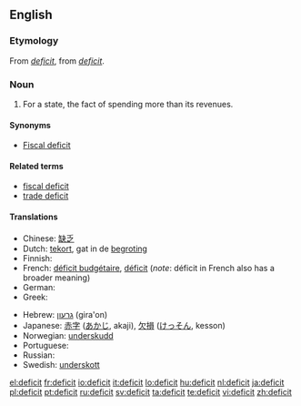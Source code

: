 {{see|déficit}}
==English==

===Etymology===
From {{F.}} ''[[déficit|deficit]]'', from {{L.}} ''[[#Latin|deficit]]''.

===Noun===
{{wikipedia}}
{{en-noun}}

# For a state, the fact of spending more than its revenues.

====Synonyms====
* [[Fiscal deficit]]

====Related terms====
* [[fiscal deficit]]
* [[trade deficit]]

====Translations====
{{trans-top|for a state, the fact of spending more than its revenues}}
* Chinese: [[缺乏]]
* Dutch: [[tekort]], gat {{n}} in de [[begroting]] {{f}}
* Finnish: {{t-|fi|vaje}}
* French: [[déficit budgétaire]], [[déficit]] (''note'': déficit in French also has a broader meaning)
* German: {{t+|de|Defizit|n}}
* Greek: {{t+|el|έλλειμμα|n|sc=Grek}}
{{trans-mid}}
* Hebrew: [[גרעון]] (gira'on) {{m}}
* Japanese: [[赤字]] ([[あかじ]], akaji), [[欠損]] ([[けっそん]], kesson)
* Norwegian: [[underskudd]]
* Portuguese: {{t+|pt|déficit}}
* Russian: {{t+|ru|дефицит|m|tr=d'eficít|sc=Cyrl}}
* Swedish: [[underskott]]
{{trans-bottom}}

[[el:deficit]]
[[fr:deficit]]
[[io:deficit]]
[[it:deficit]]
[[lo:deficit]]
[[hu:deficit]]
[[nl:deficit]]
[[ja:deficit]]
[[pl:deficit]]
[[pt:deficit]]
[[ru:deficit]]
[[sv:deficit]]
[[ta:deficit]]
[[te:deficit]]
[[vi:deficit]]
[[zh:deficit]]